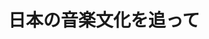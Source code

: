 ﻿---
title: "日本の音楽文化を追って"
category: "リベラルアーツ"
vol: "45"
interviewee: "細川 周平 "
url: ""
tags: []
pdf: "45-3.pdf"
facephoto: ""
career: ""
preface: "日本の音楽とは一体何なのか。誰もが一度は考えたことがあるだろう。そのような身近な音楽を研究することで、日本人とは何者なのか、という問題について研究しているのがここ細川である。"
---
